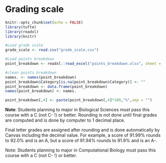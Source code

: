# Grading scale


```r
knitr::opts_chunk$set(echo = FALSE)
library(tufte)
library(readxl)
library(knitr)

#Load grade scale
grade_scale <- read.csv("grade_scale.csv")

#Load points breakdown
point_breakdown <- readxl::read_excel("points_breakdown.xlsx", sheet = "spring2019")

#clean points breakdown
names. <- names(point_breakdown)
point_breakdown$Category[is.na(point_breakdown$Category)] <- ""
point_breakdown <- data.frame(point_breakdown)
names(point_breakdown) <- names.

point_breakdown[,4] <- paste(point_breakdown[,4]*100,"%",sep = "")

```



**Note**: Students planning to major in Biological Sciences must pass this course with a C (not C- !) or better.  Rounding is not done until final grades are computed and is done by computer to 1 decimal place. 

Final letter grades are assigned after rounding and is done automatically by Canvas including the decimal value. For example, a score of 91.99% rounds to 92.0% and is an A, but a score of 91.94% rounds to 91.9% and is an A-.


Note: Students planning to major in Computational Biology must pass this course with a C (not C- !) or better.


